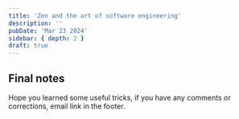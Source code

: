 ```yaml
---
title: 'Zen and the art of software engineering'
description: ''
pubDate: 'Mar 23 2024'
sidebar: { depth: 2 }
draft: true
---
```




## Final notes

Hope you learned some useful tricks, if you have any comments or corrections, email link in the footer.

<br />
<br />
<RandomPlant />
<br />
<br />

